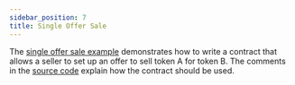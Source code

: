 ```yaml
---
sidebar_position: 7
title: Single Offer Sale
---
```


The [single offer sale example] demonstrates how to write a contract that allows
a seller to set up an offer to sell token A for token B. The comments in the
[source code] explain how the contract should be used.

[single offer sale example]: https://github.com/stellar/soroban-examples/tree/main/single_offer
[source code]: https://github.com/stellar/soroban-examples/blob/main/single_offer/src/lib.rs#L131
